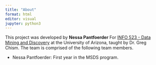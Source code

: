 ```yaml
---
title: "About"
format: html
editor: visual
jupyter: python3
---
```


This project was developed by **Nessa Pantfoerder** For [INFO 523 - Data Mining and Discovery](https://datamineaz.org/) at the University of Arizona, taught by Dr. Greg Chism. The team is comprised of the following team members.

-   Nessa Pantfoerder: First year in the MSDS program.
